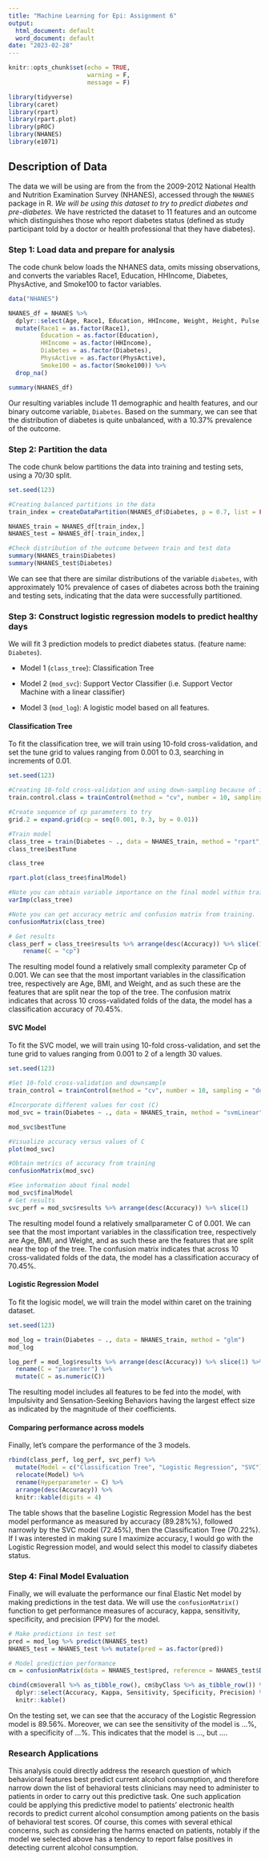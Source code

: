 ```yaml
---
title: "Machine Learning for Epi: Assignment 6"
output:
  html_document: default
  word_document: default
date: "2023-02-28"
---
```


```r
knitr::opts_chunk$set(echo = TRUE, 
                      warning = F,
                      message = F)

library(tidyverse)
library(caret)
library(rpart)
library(rpart.plot)
library(pROC)
library(NHANES)
library(e1071)
```

## Description of Data

The data we will be using are from the from the 2009-2012 National Health and Nutrition Examination Survey (NHANES), accessed through the `NHANES` package in R. *We will be using this dataset to try to predict diabetes and pre-diabetes.* We have restricted the dataset to 11 features and an outcome which distinguishes those who report diabetes status (defined as study participant told by a doctor or health professional that they have diabetes).

### Step 1: Load data and prepare for analysis

The code chunk below loads the NHANES data, omits missing observations, and converts the variables Race1, Education, HHIncome, Diabetes, PhysActive, and Smoke100 to factor variables. 

```r
data("NHANES")

NHANES_df = NHANES %>% 
  dplyr::select(Age, Race1, Education, HHIncome, Weight, Height, Pulse, Diabetes, BMI, PhysActive, Smoke100) %>% 
  mutate(Race1 = as.factor(Race1), 
         Education = as.factor(Education),
         HHIncome = as.factor(HHIncome), 
         Diabetes = as.factor(Diabetes), 
         PhysActive = as.factor(PhysActive), 
         Smoke100 = as.factor(Smoke100)) %>% 
  drop_na()

summary(NHANES_df)
```

Our resulting variables include 11 demographic and health features, and our binary outcome variable, `Diabetes`. Based on the summary, we can see that the distribution of diabetes is quite unbalanced, with a 10.37% prevalence of the outcome. 

### Step 2: Partition the data 

The code chunk below partitions the data into training and testing sets, using a 70/30 split. 

```r
set.seed(123)

#Creating balanced partitions in the data
train_index = createDataPartition(NHANES_df$Diabetes, p = 0.7, list = FALSE)

NHANES_train = NHANES_df[train_index,]
NHANES_test = NHANES_df[-train_index,]

#Check distribution of the outcome between train and test data
summary(NHANES_train$Diabetes) 
summary(NHANES_test$Diabetes)
```

We can see that there are similar distributions of the variable `diabetes`, with approximately 10% prevalence of cases of diabetes across both the training and testing sets, indicating that the data were successfully partitioned.

### Step 3: Construct logistic regression models to predict healthy days

We will fit 3 prediction models to predict diabetes status. (feature name: `Diabetes`).

- Model 1 (`class_tree`): Classification Tree

- Model 2 (`mod_svc`): Support Vector Classifier (i.e. Support Vector Machine with a linear classifier)

- Model 3 (`mod_log`): A logistic model based on all features.

#### Classification Tree

To fit the classification tree, we will train using 10-fold cross-validation, and set the tune grid to values ranging from 0.001 to 0.3, searching in increments of 0.01.

```r
set.seed(123)

#Creating 10-fold cross-validation and using down-sampling because of imbalance in data
train.control.class = trainControl(method = "cv", number = 10, sampling = "down")

#Create sequence of cp parameters to try 
grid.2 = expand.grid(cp = seq(0.001, 0.3, by = 0.01))

#Train model
class_tree = train(Diabetes ~ ., data = NHANES_train, method = "rpart", trControl = train.control.class, tuneGrid = grid.2)
class_tree$bestTune

class_tree

rpart.plot(class_tree$finalModel)

#Note you can obtain variable importance on the final model within training data
varImp(class_tree)

#Note you can get accuracy metric and confusion matrix from training.
confusionMatrix(class_tree)

# Get results
class_perf = class_tree$results %>% arrange(desc(Accuracy)) %>% slice(1) %>% 
    rename(C = "cp")
```

The resulting model found a relatively small complexity parameter Cp of 0.001. We can see that the most important variables in the classification tree, respectively are Age, BMI, and Weight, and as such these are the features that are split near the top of the tree. The confusion matrix indicates that across 10 cross-validated folds of the data, the model has a classification accuracy of 70.45%.

#### SVC Model

To fit the SVC model, we will train using 10-fold cross-validation, and set the tune grid to values ranging from 0.001 to 2 of a length 30 values.

```r
set.seed(123)

#Set 10-fold cross-validation and downsample
train_control = trainControl(method = "cv", number = 10, sampling = "down", classProbs = T)

#Incorporate different values for cost (C)
mod_svc = train(Diabetes ~ ., data = NHANES_train, method = "svmLinear",  trControl = train_control, preProcess = c("center", "scale"), tuneGrid = expand.grid(C = seq(0.001, 2, length = 30)))

mod_svc$bestTune

#Visualize accuracy versus values of C
plot(mod_svc)

#Obtain metrics of accuracy from training
confusionMatrix(mod_svc)

#See information about final model
mod_svc$finalModel
# Get results
svc_perf = mod_svc$results %>% arrange(desc(Accuracy)) %>% slice(1) 
```

The resulting model found a relatively smallparameter C of 0.001. We can see that the most important variables in the classification tree, respectively are Age, BMI, and Weight, and as such these are the features that are split near the top of the tree. The confusion matrix indicates that across 10 cross-validated folds of the data, the model has a classification accuracy of 70.45%.


#### Logistic Regression Model

To fit the logisic model, we will train the model within caret on the training dataset.

```r
set.seed(123)

mod_log = train(Diabetes ~ ., data = NHANES_train, method = "glm")
mod_log

log_perf = mod_log$results %>% arrange(desc(Accuracy)) %>% slice(1) %>% 
  rename(C = "parameter") %>% 
  mutate(C = as.numeric(C))
```

The resulting model includes all features to be fed into the model, with Impulsivity and Sensation-Seeking Behaviors having the largest effect size as indicated by the magnitude of their coefficients.

#### Comparing performance across models

Finally, let's compare the performance of the 3 models.

```r
rbind(class_perf, log_perf, svc_perf) %>% 
  mutate(Model = c("Classification Tree", "Logistic Regression", "SVC")) %>% 
  relocate(Model) %>% 
  rename(Hyperparameter = C) %>% 
  arrange(desc(Accuracy)) %>% 
  knitr::kable(digits = 4)
```

The table shows that the baseline Logistic Regression Model has the best model performance as measured by accuracy (89.28%%), followed narrowly by the SVC model (72.45%), then the Classification Tree (70.22%). If I was interested in making sure I maximize accuracy, I would go with the Logistic Regression model, and would select this model to classify diabetes status.

### Step 4: Final Model Evaluation

Finally, we will evaluate the performance our final Elastic Net model by making predictions in the test data. We will use the `confusionMatrix()` function to get performance measures of accuracy, kappa, sensitivity, specificity, and precision (PPV) for the model.

```r
# Make predictions in test set
pred = mod_log %>% predict(NHANES_test)
NHANES_test = NHANES_test %>% mutate(pred = as.factor(pred))

# Model prediction performance
cm = confusionMatrix(data = NHANES_test$pred, reference = NHANES_test$Diabetes, positive = "Yes")

cbind(cm$overall %>% as_tibble_row(), cm$byClass %>% as_tibble_row()) %>% 
  dplyr::select(Accuracy, Kappa, Sensitivity, Specificity, Precision) %>% 
  knitr::kable()
```

On the testing set, we can see that the accuracy of the Logistic Regression model is 89.56%. Moreover, we can see the sensitivity of the model is ...%, with a specificity of ...%. This indicates that the model is ..., but ....

### Research Applications

This analysis could directly address the research question of which behavioral features best predict current alcohol consumption, and therefore narrow down the list of behavioral tests clinicians may need to administer to patients in order to carry out this predictive task. One such application could be applying this predictive model to patients' electronic health records to predict current alcohol consumption among patients on the basis of behavioral test scores. Of course, this comes with several ethical concerns, such as considering the harms enacted on patients, notably if the model we selected above has a  tendency to report false positives in detecting current alcohol consumption.
